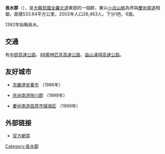 {{Infobox Settlement
| name                    = 長水郡
| native_name             = 
| translit_lang1          = [[韓語|韓語]]
| settlement_type         = [[韓國行政區劃|道轄郡]]
| translit_lang1_type1    = [[諺文|諺文]]
| translit_lang1_info1    = 장수군
| translit_lang1_type2    = [[朝鮮漢字|漢字]]
| translit_lang1_info2    = 長水郡
| translit_lang1_type3    = [[文化观光部2000年式|文化观光部2000年式]]
| translit_lang1_info3    = Jangsu-gun
| translit_lang1_type4    = [[馬科恩-賴肖爾表記法|馬科恩-賴肖爾表記法]]
| translit_lang1_info4    = Changsu-gun
| image_skyline           = 백장선생유적.jpg
| image_caption           = {{link-ko|白丈先生遺跡|백장선생 유적|白丈先生塚}}
| image_flag              = Flag of Jangsu.svg
| image_map               = North Jeolla-Jangsu.svg
| map_caption             = 長水郡在韓國及全羅北道的位置
| subdivision_type        = 國家
| subdivision_name        = {{ROK}}
| subdivision_type1       = [[朝鮮地區|地區]]
| subdivision_name1       = [[湖南地方|湖南地方]]
| subdivision_type2       = 省份
| subdivision_name2       = [[全羅北道|全羅北道]]
| population_blank1_title = 方言
| population_blank1       = {{link-en|全羅方言|Jeolla dialect}}
| area_total_km2          = 533.64
| population_as_of        = 2002年
| population_total        = 26,463
| population_density_km2  = 49.6
| parts_type              = 行政區劃
| parts                   = 1邑、6[[面_(行政區劃)|面]]
}}
'''長水郡'''（{{kor|諺=장수군|漢=長水郡|羅=Jangsu gun|f=y}}），是[[大韓民國|大韓民國]][[全羅北道|全羅北道]]東部的一個郡，東以[[小白山脈|小白山脈]]為界與[[慶尚南道|慶尚南道]]相鄰。面積533.64平方公里，2002年人口26,463人。下分1邑、6面。

1392年始稱長水。

==交通==
有[[中部高速公路|中部高速公路]]、[[88奧林匹克高速公路|88奧林匹克高速公路]]、[[益山浦項高速公路|益山浦項高速公路]]。

== 友好城市 ==
* {{KOR}}[[京畿道|京畿道]][[安養市|安養市]] （1996年）
* {{KOR}}[[庆尚南道|庆尚南道]][[陜川郡|陜川郡]] （1999年）
* {{KOR}}[[慶尚南道|慶尚南道]][[昌原市|昌原市]][[镇海区_(昌原市)|镇海区]] （1999年）

==外部链接==
* [http://www.jangsu.go.kr/index.sko 官方網頁] {{Wayback|url=http://www.jangsu.go.kr/index.sko |date=20200507172626 }}

{{全羅北道行政區劃}}

{{DEFAULTSORT:Jangsu-gun}}
[[Category:長水郡|Category:長水郡]]